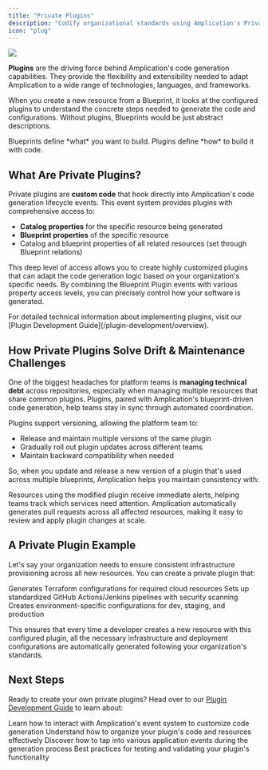 ```yaml
---
title: "Private Plugins"
description: "Codify organizational standards using Amplication's Private Plugins"
icon: "plug"
---
```



<Frame>
  <img src="/images/day-zero/plugins.png" />
</Frame>

**Plugins** are the driving force behind Amplication's code generation capabilities.
They provide the flexibility and extensibility needed to adapt Amplication to a wide range of technologies, languages, and frameworks.

When you create a new resource from a Blueprint, it looks at the configured plugins to understand the concrete steps needed to generate the code and configurations.
Without plugins, Blueprints would be just abstract descriptions.

<Tip>
  Blueprints define *what* you want to build. Plugins define *how* to build it
  with code.
</Tip>

## What Are Private Plugins?

Private plugins are **custom code** that hook directly into Amplication's code generation lifecycle events.
This event system provides plugins with comprehensive access to:

- **Catalog properties** for the specific resource being generated
- **Blueprint properties** of the specific resource
- Catalog and blueprint properties of all related resources (set through Blueprint relations)

This deep level of access allows you to create highly customized plugins that can adapt the code generation logic based on your organization's specific needs.
By combining the Blueprint Plugin events with various property access levels, you can precisely control how your software is generated.

<Note>
  For detailed technical information about implementing plugins, visit our
  [Plugin Development Guide](/plugin-development/overview).
</Note>

<BlueprintsAndPlugins />

## How Private Plugins Solve Drift & Maintenance Challenges

One of the biggest headaches for platform teams is **managing technical debt** across repositories, especially when managing multiple resources that share common plugins.
Plugins, paired with Amplication's blueprint-driven code generation, help teams stay in sync through automated coordination.

Plugins support versioning, allowing the platform team to:

- Release and maintain multiple versions of the same plugin
- Gradually roll out plugin updates across different teams
- Maintain backward compatibility when needed

So, when you update and release a new version of a plugin that's used across multiple blueprints, Amplication helps you maintain consistency with:

<CardGroup cols={2}>
  <Card
    title="Automated Update Notifications"
    icon="bell"
    href="/day-two/automated-alerts"
  >
    Resources using the modified plugin receive immediate alerts, helping teams
    track which services need attention.
  </Card>
  <Card
    title="Streamlined Updates via PRs"
    icon="code-pull-request"
    href="/day-two/trigger-prs-for-updated-standards"
  >
    Amplication automatically generates pull requests across all affected
    resources, making it easy to review and apply plugin changes at scale.
  </Card>
</CardGroup>

## A Private Plugin Example

Let's say your organization needs to ensure consistent infrastructure provisioning across all new resources.
You can create a private plugin that:

<Steps>
  <Step title="Cloud Resources">
    Generates Terraform configurations for required cloud resources
  </Step>
  <Step title="CI/CD Pipeline">
    Sets up standardized GitHub Actions/Jenkins pipelines with security scanning
  </Step>
  <Step title="Environment Configuration">
    Creates environment-specific configurations for dev, staging, and production
  </Step>
</Steps>

This ensures that every time a developer creates a new resource with this configured plugin, all the necessary infrastructure and deployment configurations are automatically generated following your organization's standards.

## Next Steps

Ready to create your own private plugins? Head over to our [Plugin Development Guide](/plugin-development/overview) to learn about:

<CardGroup cols={2}>
  <Card
    title="Blueprint Plugin Events"
    icon="plug"
    href="/plugin-development/reference"
  >
    Learn how to interact with Amplication's event system to customize code
    generation
  </Card>
  <Card
    title="Plugin Folder Structure"
    icon="folder-tree"
    href="/plugin-development/plugin-folder-structure"
  >
    Understand how to organize your plugin's code and resources effectively
  </Card>
  <Card
    title="Lifecycle Hooks"
    icon="circle-nodes"
    href="/plugin-development/before-and-after-lifecycle-functions"
  >
    Discover how to tap into various application events during the generation
    process
  </Card>
  <Card
    title="Testing Your Plugin"
    icon="vial"
    href="/plugin-development/test-a-plugin"
  >
    Best practices for testing and validating your plugin's functionality
  </Card>
</CardGroup>
